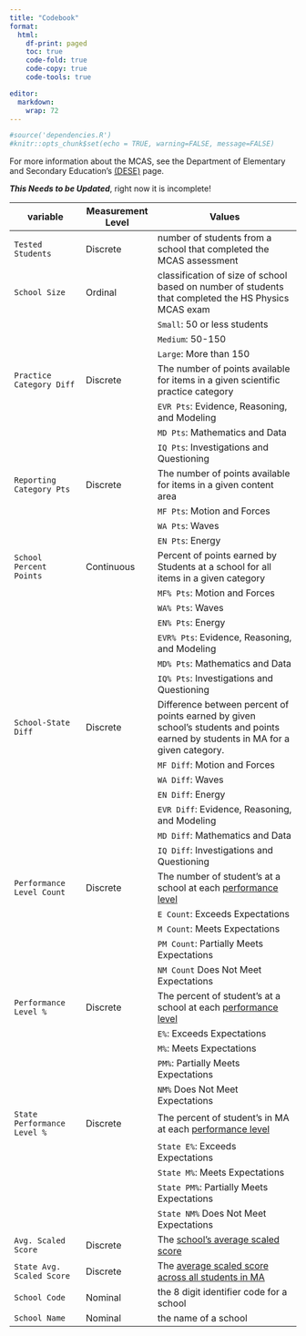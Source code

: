 ```yaml
---
title: "Codebook"
format:
  html:
    df-print: paged
    toc: true
    code-fold: true
    code-copy: true
    code-tools: true

editor: 
  markdown: 
    wrap: 72
---
```

```r

#source('dependencies.R')
#knitr::opts_chunk$set(echo = TRUE, warning=FALSE, message=FALSE)

```

For more information about the MCAS, see the Department of Elementary
and Secondary Education's
[(DESE)](https://www.doe.mass.edu/mcas/results.html) page.

***This Needs to be Updated***, right now it is incomplete!

| variable               | Measurement Level | Values                                                                                                                                         |
|------------------|------------------|------------------------------------|
| `Tested Students`     | Discrete           | number of students from a school that completed the MCAS assessment                                                                                                                 |
| `School Size`     | Ordinal           | classification of size of school based on number of students that completed the HS Physics MCAS exam                                                                                                                 |
|                        |                   | `Small`: 50 or less students                                                                                                                              |
|                        |                   | `Medium`: 50-150                                                                                                                                         |
|                        |                   | `Large`: More than 150
| `Practice Category Diff`   | Discrete           | The number of points available for items in a given scientific practice category                                                                                                                       |
|                        |                   | `EVR Pts`: Evidence, Reasoning, and Modeling                                                                                                                              |
|                        |                   | `MD Pts`: Mathematics and Data                                                                                                                                         |
|                        |                   | `IQ Pts`: Investigations and Questioning                                                                                                                                        |
| `Reporting Category Pts`   | Discrete           | The number of points available for items in a given content area                                                                                                                       |
|                        |                   | `MF Pts`: Motion and Forces                                                                                                                              |
|                        |                   | `WA Pts`: Waves                                                                                                                                         |
|                        |                   | `EN Pts`: Energy                                                                                                                                        |
| `School Percent Points`    | Continuous        | Percent of points earned by Students at a school for all items in a given category                                                                           |
|                        |                   | `MF% Pts`: Motion and Forces                                                                                                                              |
|                        |                   | `WA% Pts`: Waves                                                                                                                                         |
|                        |                   | `EN% Pts`: Energy                                                                                                                                        |
|                        |                   | `EVR% Pts`: Evidence, Reasoning, and Modeling                                                                                                                              |
|                        |                   | `MD% Pts`: Mathematics and Data                                                                                                                                         |
|                        |                   | `IQ% Pts`: Investigations and Questioning                                                                                                                                        |
| `School-State Diff`        | Discrete          | Difference between percent of points earned by given school's students and points earned by students in MA for a given category.                              |
|                        |                   | `MF Diff`: Motion and Forces                                                                                                                              |
|                        |                   | `WA Diff`: Waves                                                                                                                                         |
|                        |                   | `EN Diff`: Energy                                                                                                                                        |
|                        |                   | `EVR Diff`: Evidence, Reasoning, and Modeling                                                                                                                              |
|                        |                   | `MD Diff`: Mathematics and Data                                                                                                                                         |
|                        |                   | `IQ Diff`: Investigations and Questioning                                                                                                                                        |
| `Performance Level Count`| Discrete           | The number of student's at a school at each [performance level](https://www.doe.mass.edu/mcas/tdd/pld/)                                                                      |
|                        |                   | `E Count`: Exceeds Expectations                                                                                                                           |
|                        |                   | `M Count`: Meets Expectations                                                                                                                             |
|                        |                   | `PM Count`: Partially Meets Expectations                                                                                                                   |
|                        |                   | `NM Count` Does Not Meet Expectations                                                                                                                     |
| `Performance Level %`| Discrete           | The percent of student's at a school at each [performance level](https://www.doe.mass.edu/mcas/tdd/pld/)                                                                      |
|                        |                   | `E%`: Exceeds Expectations                                                                                                                           |
|                        |                   | `M%`: Meets Expectations                                                                                                                             |
|                        |                   | `PM%`: Partially Meets Expectations                                                                                                                   |
|                        |                   | `NM%` Does Not Meet Expectations                                                                                                                     |
| `State Performance Level %`| Discrete           | The percent of student's in MA at each [performance level](https://www.doe.mass.edu/mcas/tdd/pld/)                                                                      |
|                        |                   | `State E%`: Exceeds Expectations                                                                                                                           |
|                        |                   | `State M%`: Meets Expectations                                                                                                                             |
|                        |                   | `State PM%`: Partially Meets Expectations                                                                                                                   |
|                        |                   | `State NM%` Does Not Meet Expectations                                                                                                                     |
| `Avg. Scaled Score`   | Discrete          | The [school's average scaled score](https://www.doe.mass.edu/mcas/parents/pgreport/ghs-english.pdf)  |
| `State Avg. Scaled Score`| Discrete        | The [average scaled score across all students in MA](https://www.doe.mass.edu/mcas/growth/default.html)        |
| `School Code`               | Nominal     | the 8 digit identifier code for a school                                                                 |
| `School Name`               | Nominal     | the name of a school                                                                 |

